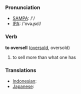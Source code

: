 === Pronunciation ===
*[[w:SAMPA|SAMPA]]: /'/
*[[w:IPA|IPA]]: /'ovəɻsεl/

=== Verb ===

'''to oversell''' ([[oversold]], oversold)

# to sell more than what one has

=== Translations ===
*[[Indonesian]]: [[]]
*[[Japanese]]: [[]]
